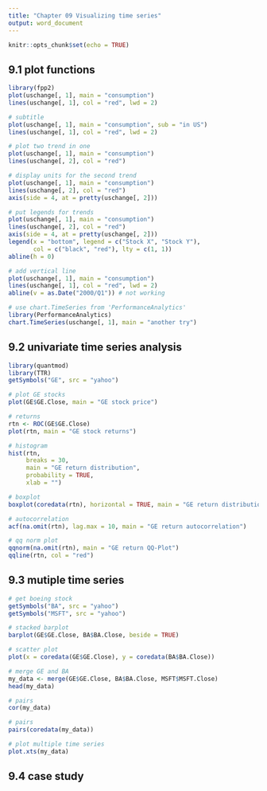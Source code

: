 ---
title: "Chapter 09 Visualizing time series"
output: word_document
---

```{r setup, include=FALSE}
knitr::opts_chunk$set(echo = TRUE)
```

## 9.1 plot functions
```{r}
library(fpp2)
plot(uschange[, 1], main = "consumption")
lines(uschange[, 1], col = "red", lwd = 2)
```
```{r}
# subtitle
plot(uschange[, 1], main = "consumption", sub = "in US")
lines(uschange[, 1], col = "red", lwd = 2)
```
```{r}
# plot two trend in one 
plot(uschange[, 1], main = "consumption")
lines(uschange[, 2], col = "red")
```

```{r}
# display units for the second trend
plot(uschange[, 1], main = "consumption")
lines(uschange[, 2], col = "red")
axis(side = 4, at = pretty(uschange[, 2]))
```
```{r}
# put legends for trends
plot(uschange[, 1], main = "consumption")
lines(uschange[, 2], col = "red")
axis(side = 4, at = pretty(uschange[, 2]))
legend(x = "bottom", legend = c("Stock X", "Stock Y"),
       col = c("black", "red"), lty = c(1, 1))
abline(h = 0)
```

```{r}
# add vertical line
plot(uschange[, 1], main = "consumption")
lines(uschange[, 1], col = "red", lwd = 2)
abline(v = as.Date("2000/Q1")) # not working
```
```{r}
# use chart.TimeSeries from 'PerformanceAnalytics'
library(PerformanceAnalytics)
chart.TimeSeries(uschange[, 1], main = "another try")
```

## 9.2 univariate time series analysis
```{r}
library(quantmod)
library(TTR)
getSymbols("GE", src = "yahoo")
```

```{r}
# plot GE stocks
plot(GE$GE.Close, main = "GE stock price")
```
```{r}
# returns
rtn <- ROC(GE$GE.Close)
plot(rtn, main = "GE stock returns")
```

```{r}
# histogram
hist(rtn,
     breaks = 30,
     main = "GE return distribution",
     probability = TRUE,
     xlab = "")
```

```{r}
# boxplot
boxplot(coredata(rtn), horizontal = TRUE, main = "GE return distribution")
```

```{r}
# autocorrelation
acf(na.omit(rtn), lag.max = 10, main = "GE return autocorrelation")
```

```{r}

# qq norm plot
qqnorm(na.omit(rtn), main = "GE return QQ-Plot")
qqline(rtn, col = "red")
```

## 9.3 mutiple time series
```{r}
# get boeing stock
getSymbols("BA", src = "yahoo")
getSymbols("MSFT", src = "yahoo")

```

```{r}
# stacked barplot
barplot(GE$GE.Close, BA$BA.Close, beside = TRUE)
```

```{r}
# scatter plot
plot(x = coredata(GE$GE.Close), y = coredata(BA$BA.Close))
```
```{r}
# merge GE and BA
my_data <- merge(GE$GE.Close, BA$BA.Close, MSFT$MSFT.Close)
head(my_data)
```
```{r}
# pairs
cor(my_data)
```
```{r}
# pairs
pairs(coredata(my_data))
```
```{r}
# plot multiple time series
plot.xts(my_data)
```

## 9.4 case study

